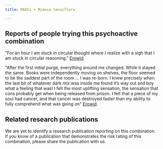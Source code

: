 ---
title: MAOIs + Mimosa tenuiflora

---

## Reports of people trying this psychoactive combination

"For an hour I am stuck in circular thought where I realize with a sigh that I am stuck in circular reasoning." [Erowid](https://erowid.org/experiences/exp.php?ID=96085).

"After the first initial purge, everything around me changed. While it stayed the same. Books were independently moving on shelves, the floor seemed to be the saddest part of the room ... I was re-born. I knew precisely when the last bit of whatever dark mix was inside me found it’s way out and boy what a feeling that was! I felt the most uplifting sensation, the sensation that cons probably get when being released from prison. I felt that a piece of my soul had cancer, and that cancer was destroyed faster than my ability to fully comprehend what was going on" [Erowid](https://erowid.org/experiences/exp.php?ID=98280).

## Related research publications

We are yet to identify a research publication reporting on this combination. If you know of a publication that demonstrates the risk rating of this combination, please share the publication with us.



